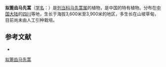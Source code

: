 {{Speciesbox
| name = 拟篦齿马先蒿
| status = 
| status_system = 
| image =
| genus = Pedicularis
| species = pectinatiformis
| authority = Bonati
}}

'''拟篦齿马先蒿'''（[[学名|学名]]：{{lang|la|''Pedicularis pectinatiformis''}}）是[[列当科|列当科]][[马先蒿属|马先蒿属]]的植物，是中国的特有植物。分布在[[中国大陆|中国大陆]]的[[四川|四川]]等地，生长于海拔3,600米至3,900米的地区，多生长在山坡草甸，目前尚未由人工引种栽培。

== 参考文献 ==
<div class="references-small">
* {{cite web| url =http://www.bioinfo.cn/db05/KmzwSpecies.php?action=view&id=21427| title =拟篦齿马先蒿| work =《中国高等植物数据库全库》| publisher =中国科学院微生物研究所| author =昆明植物研究所| accessdate =2009-02-25| deadurl =yes| archiveurl =https://web.archive.org/web/20160305035020/http://www.bioinfo.cn/db05/KmzwSpecies.php?action=view&id=21427| archivedate =2016-03-05}}
</div>
{{Taxonbar|from=Q11077465}}

[[Category:马先蒿属|拟篦齿马先蒿]]


{{植物小作品}}